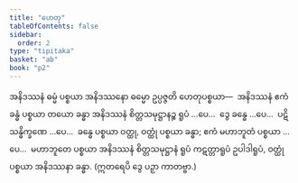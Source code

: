 ```yaml
---
title: "ဟေတု"
tableOfContents: false
sidebar:
  order: 2
type: "tipitaka"
basket: "ab"
book: "p2"
---
```



<DynamicBreadcrumb />

<Division number="26" book="p2" e="ch" v="38" p="12">

<Paragraph number="598" book="p2">
အနိဒဿနံ ဓမ္မံ ပစ္စယာ အနိဒဿနော ဓမ္မော ဥပ္ပဇ္ဇတိ ဟေတုပစ္စယာ—  အနိဒဿနံ ဧကံ ခန္ဓံ ပစ္စယာ တယော ခန္ဓာ အနိဒဿနံ စိတ္တသမုဋ္ဌာနဉ္စ ရူပံ …ပေ…  ဒွေ ခန္ဓေ …ပေ…  ပဋိသန္ဓိက္ခဏေ …ပေ…  ခန္ဓေ ပစ္စယာ ဝတ္ထု, ဝတ္ထုံ ပစ္စယာ ခန္ဓာ; ဧကံ မဟာဘူတံ ပစ္စယာ …ပေ…  မဟာဘူတေ ပစ္စယာ အနိဒဿနံ စိတ္တသမုဋ္ဌာနံ ရူပံ ကဋတ္တာရူပံ ဥပါဒါရူပံ, ဝတ္ထုံ ပစ္စယာ အနိဒဿနာ ခန္ဓာ. (ဣတရေပိ ဒွေ ပဉှာ ကာတဗ္ဗာ.)
</Paragraph>
</Division>